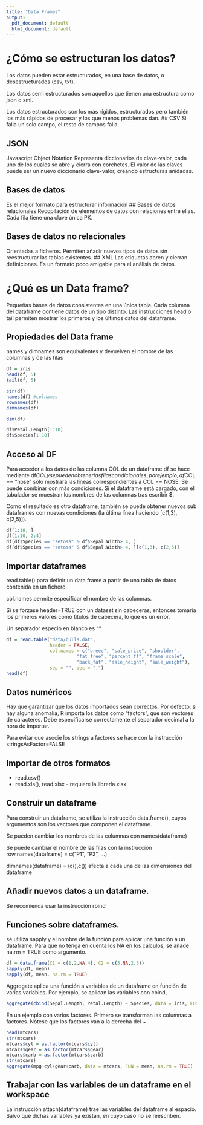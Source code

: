 ```yaml
---
title: "Data Frames"
output:
  pdf_document: default
  html_document: default
---
```

# ¿Cómo se estructuran los datos?
Los datos pueden estar estructurados, en una base de datos, o desestructurados (csv, txt).

Los datos semi estructurados son aquellos que tienen una estructura como json o xml.

Los datos estructurados son los más rígidos, estructurados pero también los más rápidos de procesar y los que menos problemas dan.
## CSV
Si falla un solo campo, el resto de campos falla.

## JSON
Javascript Object Notation
Representa diccionarios de clave-valor, cada uno de los cuales se abre y cierra con corchetes.
El valor de las claves puede ser un nuevo diccionario clave-valor, creando estructuras anidadas.

## Bases de datos
Es el mejor formato para estructurar información
## Bases de datos relacionales
Recopilación de elementos de datos con relaciones entre ellas.
Cada fila tiene una clave única PK.


## Bases de datos no relacionales
Orientadas a ficheros. 
Permiten añadir nuevos tipos de datos sin reestructurar las tablas existentes.
## XML
Las etiquetas abren y cierran definiciones. 
Es un formato poco amigable para el análisis de datos.

# ¿Qué es un Data frame?
Pequeñas bases de datos consistentes en una única tabla. Cada columna del dataframe contiene datos de un tipo distinto.
Las instrucciones head o tail permiten mostrar los primeros y los últimos datos del dataframe. 


## Propiedades del Data frame
names y dimnames son equivalentes y devuelven el nombre de las columnas y de las filas
```r
df = iris
head(df, 5)
tail(df, 5)

str(df)
names(df) #colnames
rownames(df)
dimnames(df)

dim(df)

df$Petal.Length[1:10]
df$Species[1:10]
```


## Acceso al DF
Para acceder a los datos de las columna COL de un dataframe df se hace mediante df$COL y se pueden obtener las filas condicionales, por ejemplo, df$COL == "nose" sólo mostrará las líneas correspondientes a COL == NOSE. Se puede combinar con más condiciones. Si el dataframe está cargado, con el tabulador se muestran los nombres de las columnas tras escribir $.

Como el resultado es otro dataframe, también se puede obtener nuevos sub dataframes con nuevas condiciones (la última línea haciendo [c(1,3), c(2,5)]).
```r
df[1:10, ]
df[1:10, 2:4]
df[df$Species == "setosa" & df$Sepal.Width> 4, ]
df[df$Species == "setosa" & df$Sepal.Width> 4, ][c(1,3), c(2,5)]
```

## Importar dataframes
read.table() para definir un data frame a partir de una tabla de datos contenida en un fichero. 

col.names permite especificar el nombre de las columnas. 

Si se forzase header=TRUE con un dataset sin cabeceras, entonces tomaría los primeros valores como títulos de cabecera, lo que es un error.

Un separador especio en blanco es "". 


```r
df = read.table("data/bulls.dat",
                header = FALSE, 
                col.names = c("breed", "sale_price", "shoulder",
                          "fat_free", "percent_ff", "frame_scale",
                          "back_fat", "sale_height", "sale_weight"),
                sep = "", dec = ".")
head(df)
```

## Datos numéricos
Hay que garantizar que los datos importados sean correctos. Por defecto, si hay alguna anomalía, R importa los datos como "factors", que son vectores de caracteres. Debe especificarse correctamente el separador decimal a la hora de importar.

Para evitar que asocie los strings a factores se hace con la instrucción stringsAsFactor=FALSE

## Importar de otros formatos
- read.csv()
- read.xls(), read.xlsx - requiere la librería xlsx

## Construir un dataframe
Para construir un dataframe, se utiliza la instrucción data.frame(), cuyos argumentos son los vectores que componen el dataframe. 

Se pueden cambiar los nombres de las columnas con names(dataframe)

Se puede cambiar el nombre de las filas con la instrucción row.names(dataframe) = c("P1", "P2", ...)

dimnames(dataframe) = (c(),c()) afecta a cada una de las dimensiones del dataframe

## Añadir nuevos datos a un dataframe. 

Se recomienda usar la instrucción rbind

## Funciones sobre dataframes.

se utiliza sapply y el nombre de la función para aplicar una función a un dataframe.
Para que no tenga en cuenta los NA en los cálculos, se añade na.rm = TRUE como argumento.
```r
df = data.frame(C1 = c(1,2,NA,4), C2 = c(5,NA,2,3))
sapply(df, mean)
sapply(df, mean, na.rm = TRUE)
```

Aggregate aplica una función a variables de un dataframe en función de varias variables. Por ejemplo, se aplican las variables con cbind, 
```r
aggregate(cbind(Sepal.Length, Petal.Length) ~ Species, data = iris, FUN = mean, na.rm = TRUE)
```

En un ejemplo con varios factores. Primero se transforman las columnas a factores. Nótese que los factores van a la derecha del ~
```r
head(mtcars)
str(mtcars)
mtcars$cyl = as.factor(mtcars$cyl)
mtcars$gear = as.factor(mtcars$gear)
mtcars$carb = as.factor(mtcars$carb)
str(mtcars)
aggregate(mpg~cyl+gear+carb, data = mtcars, FUN = mean, na.rm = TRUE)
```

## Trabajar con las variables de un dataframe en el workspace

La instrucción attach(dataframe) trae las variables del dataframe al espacio. Salvo que dichas variables ya existan, en cuyo caso no se reescriben.

